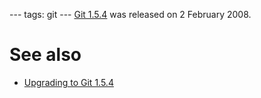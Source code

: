 ---
tags: git
---
[[Git 1.5.4]] was released on 2 February 2008.

= See also =

* [[Upgrading to Git 1.5.4]]
